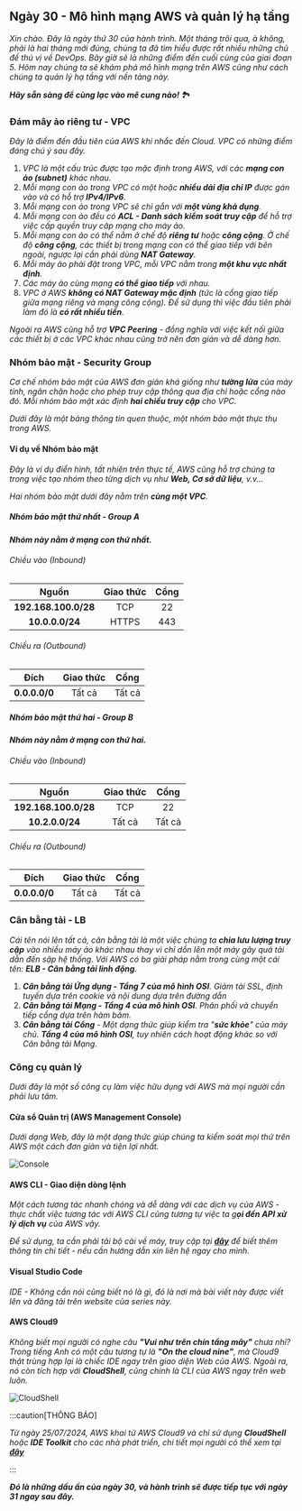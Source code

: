 
## Ngày 30 - Mô hình mạng AWS và quản lý hạ tầng

_Xin chào. Đây là ngày thứ 30 của hành trình. Một tháng trôi qua, à không, phải là hai tháng mới đúng,
chúng ta đã tìm hiểu được rất nhiều những chủ đề thú vị về DevOps. Bây giờ sẽ là những điểm đến cuối
cùng của giai đoạn 5. Hôm nay chúng ta sẽ khám phá mô hình mạng trên AWS cũng như cách chúng ta quản 
lý hạ tầng với nền tảng này._

**_Hãy sẵn sàng để cùng lạc vào mê cung nào!_** 🏞

### Đám mây ảo riêng tư - VPC

_Đây là điểm đến đầu tiên của AWS khi nhắc đến Cloud. VPC có những điểm đáng chú ý sau đây._

<Steps>

1. _VPC là một cấu trúc được tạo mặc định trong AWS, với các **mạng con ảo (subnet)** khác nhau._
2. _Mỗi mạng con ảo trong VPC có một hoặc **nhiều dải địa chỉ IP** được gán vào và có hỗ trợ
**IPv4/IPv6**._ 
3. _Mỗi mạng con ảo trong VPC sẽ chỉ gắn với **một vùng khả dụng**._
4. _Mỗi mạng con ảo đều có **ACL - Danh sách kiểm soát truy cập** để hỗ trợ việc cấp quyền truy
câp mạng cho máy ảo._
5. _Mỗi mạng con ảo có thể nằm ở chế độ **riêng tư** hoặc **công cộng**. Ở chế độ **công cộng**, 
các thiết bị trong mạng con có thể giao tiếp với bên ngoài, ngược lại cần phải dùng 
**NAT Gateway**._
6. _Mỗi máy ảo phải đặt trong VPC, mỗi VPC nằm trong **một khu vực nhất định**._
7. _Các máy ảo cùng mạng **có thể giao tiếp** với nhau._
8. _VPC ở AWS **không có NAT Gateway mặc định** (tức là cổng giao tiếp giữa mạng riêng và mạng 
công cộng). Để sử dụng thì việc đầu tiên phải làm đó là **có rất nhiều tiền**._

</Steps>

_Ngoài ra AWS cũng hỗ trợ **VPC Peering** - đồng nghĩa với việc kết nối giữa các thiết bị ở 
các VPC khác nhau cũng trở nên đơn giản và dễ dàng hơn._

### Nhóm bảo mật - Security Group

_Cơ chế nhóm bảo mật của AWS đơn giản khá giống như **tường lửa** của máy tính, ngăn chặn 
hoặc cho phép truy cập thông qua địa chỉ hoặc cổng nào đó. Mỗi nhóm bảo mật xác định 
**hai chiều truy cập** cho VPC._

_Dưới đây là một bảng thông tin quen thuộc, một nhóm bảo mật thực thụ trong AWS._

#### Ví dụ về Nhóm bảo mật

_Đây là ví dụ điển hình, tất nhiên trên thực tế, AWS cũng hỗ trợ chúng ta trong việc tạo
nhóm theo từng dịch vụ như **Web, Cơ sở dữ liệu**, v.v..._

_Hai nhóm bảo mật dưới đây nằm trên **cùng một VPC**._

##### Nhóm bảo mật thứ nhất - Group A

**_Nhóm này nằm ở mạng con thứ nhất._**

###### Chiều vào (Inbound)

|      **Nguồn**       | **Giao thức** | **Cổng** |
|:--------------------:|:-------------:|:--------:|
| **192.168.100.0/28** |      TCP      |    22    |
|    **10.0.0.0/24**   |     HTTPS     |   443    |

###### Chiều ra (Outbound)

|    **Đích**     | **Giao thức** | **Cổng** |
|:---------------:|:-------------:|:--------:|
|  **0.0.0.0/0**  |     Tất cả    |  Tất cả  |

##### Nhóm bảo mật thứ hai - Group B

**_Nhóm này nằm ở mạng con thứ hai._**

###### Chiều vào (Inbound)

|      **Nguồn**       | **Giao thức** | **Cổng** |
|:--------------------:|:-------------:|:--------:|
| **192.168.100.0/28** |      TCP      |    22    |
|    **10.2.0.0/24**   |    Tất cả     |  Tất cả  |

###### Chiều ra (Outbound)

|    **Đích**     | **Giao thức** | **Cổng** |
|:---------------:|:-------------:|:--------:|
|  **0.0.0.0/0**  |     Tất cả    |  Tất cả  |


### Cân bằng tải - LB

_Cái tên nói lên tất cả, cân bằng tải là một việc chúng ta **chia lưu lượng truy cập** vào nhiều máy
ảo khác nhau thay vì chỉ dồn lên một máy gây quá tải dẫn đến sập hệ thống. Với AWS có ba giải 
pháp nằm trong cùng một cái tên: **ELB - Cân bằng tải linh động**._

<Steps>

1. _**Cân bằng tải Ứng dụng - Tầng 7 của mô hình OSI**. Giảm tải SSL, định tuyến dựa trên cookie và
nội dung dựa trên đường dẫn_
2. _**Cân bằng tải Mạng - Tầng 4 của mô hình OSI**. Phân phối và chuyển tiếp cổng dựa trên hàm băm._
3. _**Cân bằng tải Cổng** - Một dạng thức giúp kiểm tra "**sức khỏe**" của máy chủ. 
**Tầng 4 của mô hình OSI**, tuy nhiên cách hoạt động khác so với Cân bằng tải Mạng._

</Steps>

### Công cụ quản lý

_Dưới đây là một số công cụ làm việc hữu dụng với AWS mà mọi người cần phải lưu tâm._

#### Cửa sổ Quản trị (AWS Management Console)

_Dưới dạng Web, đây là một dạng thức giúp chúng ta kiểm soát mọi thứ trên AWS một cách đơn giản và tiện
lợi nhất._

![Console](../../../../assets/cloud/aws_console.png)

#### AWS CLI - Giao diện dòng lệnh

_Một cách tương tác nhanh chóng và dễ dàng với các dịch vụ của AWS - thực chất việc tương tác với AWS CLI
cũng tương tự việc ta g**ọi đến API xử lý dịch vụ** của AWS vậy._

_Để sử dụng, ta cần phải tải bộ cài về máy, truy cập tại **[đây](https://aws.amazon.com/vi/cli/)** để biết thêm 
thông tin chi tiết - nếu cần hướng dẫn xin liên hệ ngay cho mình._

#### Visual Studio Code 

_IDE - Không cần nói cũng biết nó là gì, đó là nơi mà bài viết này được viết lên và đăng tải trên website
của series này._

#### AWS Cloud9

_Không biết mọi người có nghe câu **"Vui như trên chín tầng mây"** chưa nhỉ? Trong tiếng Anh có một câu tương tự
là **"On the cloud nine"**, mà Cloud9 thật trùng hợp lại là chiếc IDE ngay trên giao diện Web của AWS. Ngoài ra,
nó còn tích hợp với **CloudShell**, cũng chính là CLI của AWS ngay trên web luôn._

![CloudShell](../../../../assets/cloud/cloudshell.png)


:::caution[THÔNG BÁO]

_Từ ngày 25/07/2024, AWS khai tử AWS Cloud9 và chỉ sử dụng **CloudShell** hoặc **IDE Toolkit** cho các nhà phát 
triển, chi tiết mọi người có thể xem tại 
**[đây](https://aws.amazon.com/vi/blogs/devops/how-to-migrate-from-aws-cloud9-to-aws-ide-toolkits-or-aws-cloudshell/)**_

:::

**_Đó là những dấu ấn của ngày 30, và hành trình sẽ được tiếp tục với ngày 31 ngay sau đây._**